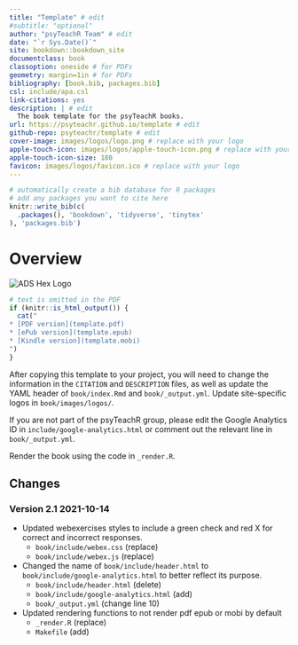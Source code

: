 ```yaml
--- 
title: "Template" # edit
#subtitle: "optional" 
author: "psyTeachR Team" # edit
date: "`r Sys.Date()`"
site: bookdown::bookdown_site
documentclass: book
classoption: oneside # for PDFs
geometry: margin=1in # for PDFs
bibliography: [book.bib, packages.bib]
csl: include/apa.csl
link-citations: yes
description: | # edit
  The book template for the psyTeachR books.
url: https://psyteachr.github.io/template # edit
github-repo: psyteachr/template # edit
cover-image: images/logos/logo.png # replace with your logo
apple-touch-icon: images/logos/apple-touch-icon.png # replace with your logo
apple-touch-icon-size: 180
favicon: images/logos/favicon.ico # replace with your logo
---
```


```r
# automatically create a bib database for R packages
# add any packages you want to cite here
knitr::write_bib(c(
  .packages(), 'bookdown', 'tidyverse', 'tinytex'
), 'packages.bib')

```

# Overview {-}

<div class="small_right"><img src="images/logos/logo.png" 
     alt="ADS Hex Logo" /></div>


```r
# text is omitted in the PDF
if (knitr::is_html_output()) {
  cat("
* [PDF version](template.pdf)
* [ePub version](template.epub)
* [Kindle version](template.mobi)
")
}
```

After copying this template to your project, you will need to change the information in the `CITATION` and `DESCRIPTION` files, as well as update the YAML header of `book/index.Rmd` and `book/_output.yml`. Update site-specific logos in `book/images/logos/`.

If you are not part of the psyTeachR group, please edit the Google Analytics ID in `include/google-analytics.html` or comment out the relevant line in `book/_output.yml`. 

Render the book using the code in `_render.R`.

## Changes

### Version 2.1 2021-10-14

* Updated webexercises styles to include a green check and red X for correct and incorrect responses.
    - `book/include/webex.css` (replace)
    - `book/include/webex.js` (replace)
* Changed the name of `book/include/header.html` to `book/include/google-analytics.html` to better reflect its purpose. 
    - `book/include/header.html` (delete)
    - `book/include/google-analytics.html` (add)
    - `book/_output.yml` (change line 10)
* Updated rendering functions to not render pdf epub or mobi by default
    - `_render.R` (replace)
    - `Makefile` (add)
